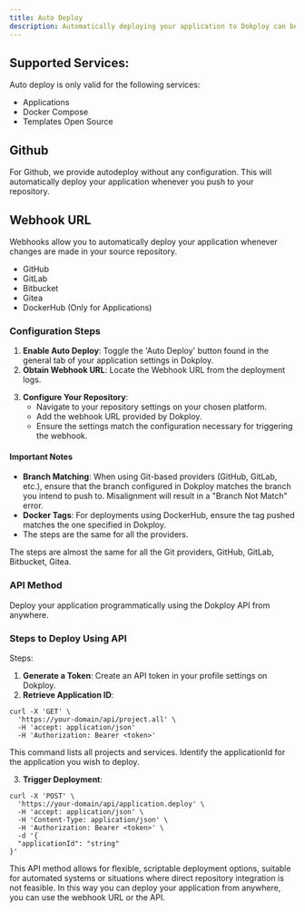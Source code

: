 ```yaml
---
title: Auto Deploy
description: Automatically deploying your application to Dokploy can be achieved through two primary methods using Webhooks or the Dokploy API. Each method supports various platforms and provides a streamlined deployment process.
---
```


## Supported Services:

Auto deploy is only valid for the following services:

- Applications
- Docker Compose
- Templates Open Source

## Github

For Github, we provide autodeploy without any configuration. This will automatically deploy your application whenever you push to your repository.

## Webhook URL

Webhooks allow you to automatically deploy your application whenever changes are made in your source repository.

- GitHub
- GitLab
- Bitbucket
- Gitea
- DockerHub (Only for Applications)



### Configuration Steps

1. **Enable Auto Deploy**: Toggle the 'Auto Deploy' button found in the general tab of your application settings in Dokploy.
2. **Obtain Webhook URL**: Locate the Webhook URL from the deployment logs.

<ImageZoom
  src="/assets/webhook-url.png"
  alt="Webhook URL"
  width={1000}
  height={500}
/>

3. **Configure Your Repository**:
   - Navigate to your repository settings on your chosen platform.
   - Add the webhook URL provided by Dokploy.
   - Ensure the settings match the configuration necessary for triggering the webhook.

<ImageZoom
  src="/assets/webhook-github.png"
  alt="Webhook URL"
  width={1000}
  height={500}
/>

#### Important Notes

- **Branch Matching**: When using Git-based providers (GitHub, GitLab, etc.), ensure that the branch configured in Dokploy matches the branch you intend to push to. Misalignment will result in a "Branch Not Match" error.
- **Docker Tags**: For deployments using DockerHub, ensure the tag pushed matches the one specified in Dokploy.
- The steps are the same for all the providers.


<Callout type="info">
    The steps are almost the same for all the Git providers, GitHub, GitLab, Bitbucket, Gitea.
</Callout>

### API Method

Deploy your application programmatically using the Dokploy API from anywhere.

### Steps to Deploy Using API

Steps:

1. **Generate a Token**: Create an API token in your profile settings on Dokploy.
2. **Retrieve Application ID**:

```http
curl -X 'GET' \
  'https://your-domain/api/project.all' \
  -H 'accept: application/json'
  -H 'Authorization: Bearer <token>'
```

This command lists all projects and services. Identify the applicationId for the application you wish to deploy.

3. **Trigger Deployment**:

```http
curl -X 'POST' \
  'https://your-domain/api/application.deploy' \
  -H 'accept: application/json' \
  -H 'Content-Type: application/json' \
  -H 'Authorization: Bearer <token>' \
  -d '{
  "applicationId": "string"
}'
```

This API method allows for flexible, scriptable deployment options, suitable for automated systems or situations where direct repository integration is not feasible.
In this way you can deploy your application from anywhere, you can use the webhook URL or the API.
